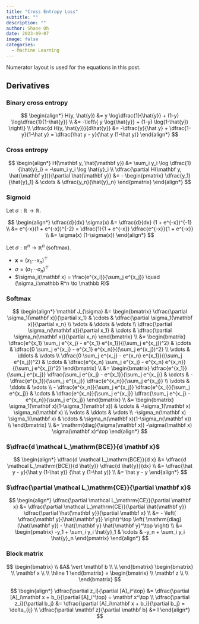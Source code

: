 ```yaml
---
title: "Cross Entropy Loss"
subtitle: ""
description: ""
author: Shane Oh
date: 2023-09-07
image: false
categories:
  - Machine Learning
---
```


:::{.callout-note}
Numerator layout is used for the equations in this post.
:::

## Derivatives

### Binary cross entropy

$$
\begin{align*}
H(y, \hat{y})
&= y \log\dfrac{1}{\hat{y}} + (1-y) \log\dfrac{1}{1-\hat{y}} \\
&= -\left\{ y \log{\hat{y}} + (1-y) \log(1-\hat{y}) \right\} \\
\dfrac{d H(y, \hat{y})}{d\hat{y}}
&= -\dfrac{y}{\hat y} + \dfrac{1-y}{1-\hat y} = \dfrac{\hat y - y}{\hat y (1-\hat y)}
\end{align*}
$$

### Cross entropy

$$
\begin{align*}
H(\mathbf y, \hat{\mathbf y})
&= \sum_i y_i \log \dfrac{1}{\hat{y}_i} = -\sum_i y_i \log \hat{y}_i \\
\dfrac{\partial H(\mathbf y, \hat{\mathbf y})}{\partial \hat{\mathbf y}}
&= 
- \begin{pmatrix}
\dfrac{y_1}{\hat{y}_1}
& \cdots &
\dfrac{y_n}{\hat{y}_n}
\end{pmatrix}
\end{align*}
$$

### Sigmoid

Let $\sigma : \mathbb R \to \mathbb R$.

$$
\begin{align*}
\dfrac{d}{dx} \sigma(x)
&= \dfrac{d}{dx} (1 + e^{-x})^{-1} \\
&= e^{-x}(1 + e^{-x})^{-2}
 = \dfrac{1}{1 + e^{-x}} \dfrac{e^{-x}}{1 + e^{-x}} \\
&= \sigma(x) (1-\sigma(x))
\end{align*}
$$

Let $\sigma : \mathbb R^n \to \mathbb R^n$ (softmax).

- $\mathbf x = (x_1 \cdots x_n)^\top$
- $\sigma = (\sigma_1 \cdots \sigma_n)^\top$
- $\sigma_i(\mathbf x) = \frac{e^{x_i}}{\sum_j e^{x_j}} \quad (\sigma_i:\mathbb R^n \to \mathbb R)$

### Softmax

$$
\begin{align*}
\mathbf J_{\sigma}
&=
\begin{bmatrix}
\dfrac{\partial \sigma_1(\mathbf x)}{\partial x_1} & \cdots & \dfrac{\partial \sigma_1(\mathbf x)}{\partial x_n} \\
\vdots & \ddots & \vdots \\
\dfrac{\partial \sigma_n(\mathbf x)}{\partial x_1} & \cdots & \dfrac{\partial \sigma_n(\mathbf x)}{\partial x_n}
\end{bmatrix} \\
&= 
\begin{bmatrix}
\dfrac{e^{x_1} \sum_j e^{x_j} - e^{x_1} e^{x_1}}{(\sum_j e^{x_j})^2}
& \cdots &
\dfrac{0 \sum_j e^{x_j} - e^{x_1} e^{x_n}}{(\sum_j e^{x_j})^2} \\
\vdots & \ddots & \vdots \\
\dfrac{0 \sum_j e^{x_j} - e^{x_n} e^{x_1}}{(\sum_j e^{x_j})^2}
& \cdots &
\dfrac{e^{x_n} \sum_j e^{x_j} - e^{x_n} e^{x_n}}{(\sum_j e^{x_j})^2}
\end{bmatrix} \\
&= 
\begin{bmatrix}
\dfrac{e^{x_1}}{\sum_j e^{x_j}}
\dfrac{\sum_j e^{x_j} - e^{x_1}}{\sum_j e^{x_j}}
& \cdots &
- \dfrac{e^{x_1}}{\sum_j e^{x_j}} \dfrac{e^{x_n}}{\sum_j e^{x_j}} \\
\vdots & \ddots & \vdots \\
- \dfrac{e^{x_n}}{\sum_j e^{x_j}} \dfrac{e^{x_i}}{\sum_j e^{x_j}}
& \cdots &
\dfrac{e^{x_n}}{\sum_j e^{x_j}}
\dfrac{\sum_j e^{x_j} - e^{x_n}}{\sum_j e^{x_j}}
\end{bmatrix} \\
&= 
\begin{bmatrix}
\sigma_1(\mathbf x)(1-\sigma_1(\mathbf x)) & \cdots & -\sigma_1(\mathbf x) \sigma_n(\mathbf x) \\
\vdots & \ddots & \vdots \\
-\sigma_n(\mathbf x) \sigma_1(\mathbf x) & \cdots & \sigma_n(\mathbf x)(1-\sigma_n(\mathbf x)) \\
\end{bmatrix} \\
&= 
\mathrm{diag}(\sigma(\mathbf x)) -\sigma(\mathbf x) \sigma(\mathbf x)^\top
\end{align*}
$$

### $\dfrac{d \mathcal L_\mathrm{BCE}}{d \mathbf x}$

$$
\begin{align*}
\dfrac{d \mathcal L_\mathrm{BCE}}{d x}
&= 
\dfrac{d \mathcal L_\mathrm{BCE}}{d \hat{y}}
\dfrac{d \hat{y}}{dx} \\
&=
\dfrac{\hat y - y}{\hat y (1-\hat y)} {\hat y (1-\hat y)} \\
&=
\hat y - y
\end{align*}
$$

### $\dfrac{\partial \mathcal L_\mathrm{CE}}{\partial \mathbf x}$

$$
\begin{align*}
\dfrac{\partial \mathcal L_\mathrm{CE}}{\partial \mathbf x}
&= 
\dfrac{\partial \mathcal L_\mathrm{CE}}{\partial \hat{\mathbf y}}
\dfrac{\partial \hat{\mathbf y}}{\partial \mathbf x} \\
&= 
- \left( \dfrac{\mathbf y}{\hat{\mathbf y}} \right)^\top
\left( \mathrm{diag}(\hat{\mathbf y}) - \hat{\mathbf y} \hat{\mathbf y}^\top \right) \\
&= 
\begin{pmatrix}
-y_1 + \sum_i y_i \hat{y}_1
& \cdots &
-y_n + \sum_i y_i \hat{y}_n
\end{pmatrix}
\end{align*}
$$


### Block matrix

$$
\begin{bmatrix}
\\
&A& \vert \mathbf b \\
\\
\end{bmatrix}
\begin{bmatrix}
\\
\mathbf x \\
\\
\hline
1
\end{bmatrix}
=
\begin{bmatrix}
\\
\mathbf z \\
\\
\end{bmatrix}
$$

$$
\begin{align*}
\dfrac{\partial z_i}{\partial [A]_i^\top} &= \dfrac{\partial [A]_i\mathbf x + b_i}{\partial [A]_i^\top} = \mathbf x^\top \\
\dfrac{\partial z_i}{\partial b_j} &= \dfrac{\partial [A]_i\mathbf x + b_i}{\partial b_j} = \delta_{ij} \\
\dfrac{\partial \mathbf z}{\partial \mathbf b} &= I
\end{align*}
$$
